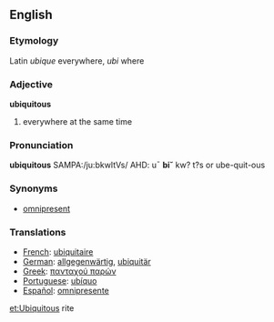 ==English==
===Etymology===
Latin ''ubique'' everywhere, ''ubi'' where
===Adjective===
'''ubiquitous'''
# everywhere at the same time

===Pronunciation===
'''ubiquitous''' SAMPA:/ju:bkwItVs/
AHD: u¯ '''bi˘''' kw? t?s or ube-quit-ous

===Synonyms===
* [[omnipresent]]

===Translations===
*[[French]]:  [[ubiquitaire]]
*[[German]]: [[allgegenwärtig]], [[ubiquitär]]
*[[Greek]]: [[πανταχού παρών]]
*[[Portuguese]]: [[ubíquo]]
*[[Español]]: [[omnipresente]]

[[et:Ubiquitous]]
rite